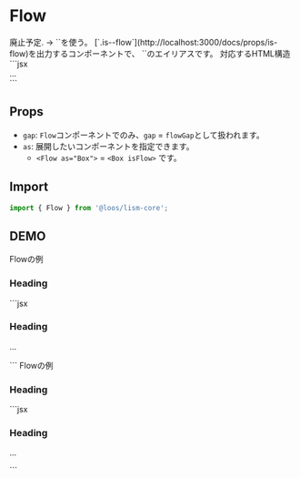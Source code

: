 
# Flow

<Alert>
廃止予定. → `<Layout isFlow>`を使う。
</Alert>
[`.is--flow`](http://localhost:3000/docs/props/is-flow)を出力するコンポーネントで、 `<Lism isFlow>`のエイリアスです。


<Demo>
	<Demo.Title>対応するHTML構造</Demo.Title>
	<Demo.Code>
	```jsx
	<div class="is--flow">...</div>
	```
	</Demo.Code>
</Demo>


## Props

- `gap`: `Flow`コンポーネントでのみ、`gap` = `flowGap`として扱われます。
- `as`: 展開したいコンポーネントを指定できます。
	- `<Flow as="Box">` = `<Box isFlow>` です。

## Import

```js
import { Flow } from '@loos/lism-core';
```

## DEMO

<Demo>
	<Demo.Title>Flowの例</Demo.Title>
	<Demo.Preview resize p={20}>
		<Flow p="box:l" bgc='pale'>
			<h3>Heading</h3>
			<DammyText />
			<DammyText />
			<DammyText />
		</Flow>
	</Demo.Preview>
	<Demo.Code>
		```jsx
		<Flow p="box:l" bgc='pale'>
			<h3>Heading</h3>
			<p>...</p>
		</Flow>
		```
	</Demo.Code>
</Demo>


<Demo>
	<Demo.Title>Flowの例</Demo.Title>
	<Demo.Preview resize p={20}>
		<Flow gap='s' as={Box} p="box:l" bgc='pale'>
			<h3>Heading</h3>
			<DammyText />
			<DammyText />
			<DammyText />
		</Flow>
	</Demo.Preview>
	<Demo.Code>
		```jsx
		<Flow gap='s' as={Box} p="box:l" bgc='pale'>
			<h3>Heading</h3>
			<p>...</p>
		</Flow>
		```
	</Demo.Code>
</Demo>

